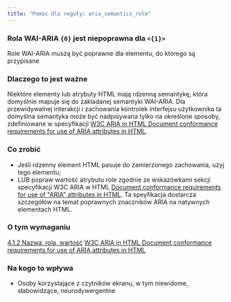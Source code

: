 ```yaml
---
title: "Pomoc dla reguły: aria_semantics_role"
---
```


<div className="toolHelp">
<Row>
<Column colLg={16} colMd={8} colSm={4} className="toolHead">

### Rola WAI-ARIA `{0}` jest niepoprawna dla `<{1}>` 

<div id="locLevel"></div>

Role WAI-ARIA muszą być poprawne dla elementu, do którego są przypisane

</Column>
</Row>
<Row>
<Column colLg={11} colMd={5} colSm={4} className="toolMain">

### Dlaczego to jest ważne

Niektóre elementy lub atrybuty HTML mają rdzenną semantykę, która domyślnie mapuje się do zakladanej semantyki WAI-ARIA. Dla przewidywalnej interakcji i zachowania kontrolek interfejsu użytkownika ta domyślna semantyka może być nadpisywana tylko na określone sposoby, zdefiniowane w specyfikacji [W3C ARIA in HTML Document conformance requirements for use of ARIA attributes in HTML](https://www.w3.org/TR/html-aria/#docconformance).

<div id="locSnippet"></div>

### Co zrobić

* Jeśli rdzenny element HTML pasuje do zamierzonego zachowania, użyj tego elementu;
* LUB popraw wartość atrybutu role zgodnie ze wskazówkami sekcji specyfikacji W3C ARIA w HTML [Document conformance requirements for use of "ARIA" attributes in HTML](https://www.w3.org/TR/html-aria/#docconformance). Ta speyfikacja dostarcza szczegółów na temat poprawnych znaczników ARIA na natywnych elementach HTML.

</Column>
<Column colLg={5} colMd={3} colSm={4} className="toolLeft">

### O tym wymaganiu

[4.1.2 Nazwa, rola, wartość](https://www.ibm.com/able/requirements/requirements/#4_1_2)
[W3C ARIA in HTML Document conformance requirements for use of ARIA attributes in HTML](https://www.w3.org/TR/html-aria/#docconformance)

### Na kogo to wpływa

* Osoby korzystające z czytników ekranu, w tym niewidome, słabowidzące, neurodywergentne

</Column>
</Row>
</div>

